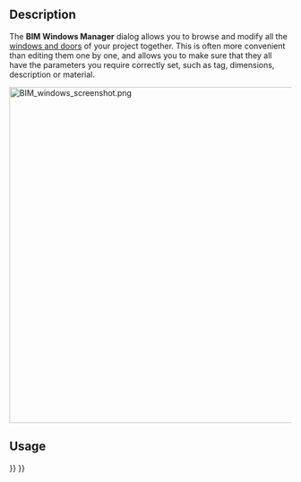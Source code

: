 <languages/>
<translate>

<!--T:6-->
{{Docnav
|[[BIM_ProjectManager|ProjectManager]]
|[[BIM_IfcElements|IfcElements]]
|[[BIM_Workbench|BIM]]
|IconL=BIM_ProjectManager.svg
|IconR=BIM_IfcElements.svg
|IconC=Workbench_BIM.svg
}}

<!--T:1-->
{{GuiCommand
|Name=BIM Windows
|MenuLocation=Manage → Manage doors and windows...
|Workbenches=[[BIM_Workbench|BIM]]
}}

==Description== <!--T:2-->

<!--T:4-->
The '''BIM Windows Manager''' dialog allows you to browse and modify all the [[Arch_Window|windows and doors]] of your project together. This is often more convenient than editing them one by one, and allows you to make sure that they all have the parameters you require correctly set, such as tag, dimensions, description or material.

</translate>
[[Image:BIM_windows_screenshot.png|600px]]
<translate>
<!--T:8-->
{{Caption|BIM Windows Manager}}

==Usage== <!--T:5-->


<!--T:7-->
{{Docnav
|[[BIM_ProjectManager|ProjectManager]]
|[[BIM_IfcElements|IfcElements]]
|[[BIM_Workbench|BIM]]
|IconL=BIM_ProjectManager.svg
|IconR=BIM_IfcElements.svg
|IconC=Workbench_BIM.svg
}}

</translate>
{{BIM_Tools_navi{{#translation:}}}}
{{Userdocnavi{{#translation:}}}}